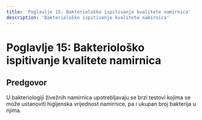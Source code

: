 ```yaml
---
title: 'Poglavlje 15: Bakteriološko ispitivanje kvalitete namirnica'
description: 'Bakteriološko ispitivanje kvalitete namirnica'
---
```


# Poglavlje 15: Bakteriološko ispitivanje kvalitete namirnica

## Predgovor

U bakteriologiji živežnih namirnica upotrebljavaju se brzi testovi kojima se može ustanoviti higijenska vrijednost namirnice, pa i ukupan broj bakterija u njima.


